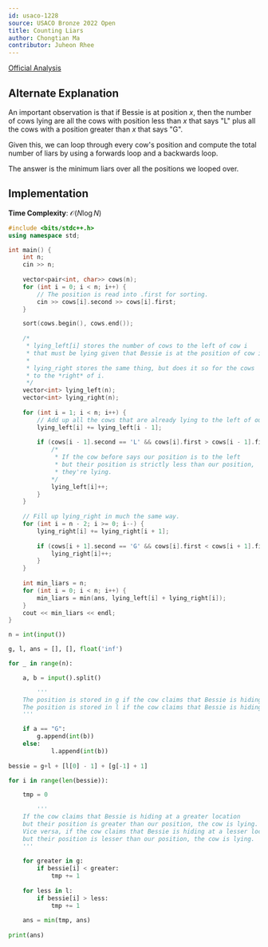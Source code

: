 ```yaml
---
id: usaco-1228
source: USACO Bronze 2022 Open
title: Counting Liars
author: Chongtian Ma
contributor: Juheon Rhee
---
```


[Official Analysis](http://www.usaco.org/current/data/sol_prob2_bronze_open22.html)

## Alternate Explanation

An important observation is that if Bessie is at position $x$, then the number of cows lying are all the
cows with position less than $x$ that says "L" plus all the cows with a position greater than $x$ that says
"G".

Given this, we can loop through every cow's position and compute the total number 
of liars by using a forwards loop and a backwards loop.

The answer is the minimum liars over all the positions we looped over.

## Implementation

**Time Complexity**: $\mathcal{O}(N \log N)$

<LanguageSection>
<CPPSection>

```cpp
#include <bits/stdc++.h>
using namespace std;

int main() {
	int n;
	cin >> n;
	
	vector<pair<int, char>> cows(n);
	for (int i = 0; i < n; i++) {
		// The position is read into .first for sorting.
		cin >> cows[i].second >> cows[i].first;
	}

	sort(cows.begin(), cows.end());
	
	/*
	 * lying_left[i] stores the number of cows to the left of cow i
	 * that must be lying given that Bessie is at the position of cow i.
	 * 
	 * lying_right stores the same thing, but does it so for the cows
	 * to the *right* of i.
	 */
	vector<int> lying_left(n);
	vector<int> lying_right(n);
	
	for (int i = 1; i < n; i++) {
		// Add up all the cows that are already lying to the left of our position.
		lying_left[i] += lying_left[i - 1];
		
		if (cows[i - 1].second == 'L' && cows[i].first > cows[i - 1].first) {
			/*
			 * If the cow before says our position is to the left
			 * but their position is strictly less than our position,
			 * they're lying.
			*/
			lying_left[i]++;
		}
	}
	
	// Fill up lying_right in much the same way.
	for (int i = n - 2; i >= 0; i--) {
		lying_right[i] += lying_right[i + 1];
		
		if (cows[i + 1].second == 'G' && cows[i].first < cows[i + 1].first) {
			lying_right[i]++;
		}
	}
	
	int min_liars = n;
	for (int i = 0; i < n; i++) {
		min_liars = min(ans, lying_left[i] + lying_right[i]);
	}
	cout << min_liars << endl;
}
```

</CPPSection>

<PySection>

```python
n = int(input())

g, l, ans = [], [], float('inf')

for _ in range(n):

	a, b = input().split()

    	'''
	The position is stored in g if the cow claims that Bessie is hiding at a location greater than b.
	The position is stored in l if the cow claims that Bessie is hiding at a location less than b.
	'''

	if a == "G": 
		g.append(int(b))
	else: 
        	l.append(int(b))
        
bessie = g+l + [l[0] - 1] + [g[-1] + 1]

for i in range(len(bessie)):

	tmp = 0

    	''' 
	If the cow claims that Bessie is hiding at a greater location
	but their position is greater than our position, the cow is lying.
	Vice versa, if the cow claims that Bessie is hiding at a lesser location
	but their position is lesser than our position, the cow is lying.
	'''
        
	for greater in g:
		if bessie[i] < greater: 
			tmp += 1
				       
	for less in l:
		if bessie[i] > less: 
			tmp += 1
        
	ans = min(tmp, ans)
    
print(ans)
```

</PySection>

</LanguageSection>
